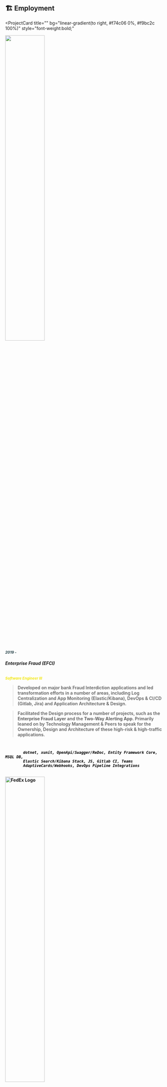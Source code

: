 ## 🏗️ Employment

<ProjectCard
  title=""
  bg="linear-gradient(to right, #f74c06 0%, #f9bc2c 100%)"
  style="font-weight:bold;"
>
  <div>
    <img
      src="https://logos-download.com/wp-content/uploads/2017/01/MT_Bank_logo_logotype.png"
      style="width:50%;height:50%"
    />
    <p>
      <small style="color:#2a454b">
        <b>
          <i>2019 - </i>
        </b>
      </small>
    </p>
    <h6>
      <b>Enterprise Fraud (EFCI)</b>
    </h6>
    <small style="color:#f2e713">
      <b>
        <i>Software Engineer III</i>
      </b>
    </small>
    <blockquote style="font-weight:600;">
      Developed on major bank Fraud Interdiction applications and led
      transformation efforts in a number of areas, including Log Centralization
      and App Monitoring (Elastic/Kibana), DevOps & CI/CD (Gitlab, Jira) and
      Application Architecture & Design.
    </blockquote>
    <blockquote style="font-weight:600;">
      Facilitated the Design process for a number of projects, such as the
      <b> Enterprise Fraud Layer</b> and the <b>Two-Way Alerting App</b>. Primarily
      leaned on by Technology Management & Peers to speak for the Ownership, Design
      and Architecture of these high-risk & high-traffic applications.
    </blockquote>
    <code style="color:black;font-weight:600;">
      <i>
        dotnet, xunit, OpenApi/Swagger/ReDoc, Entity Framework Core, MSQL DB,
        Elastic Search/Kibana Stack, JS, Gitlab CI, Teams
        AdaptiveCards/Webhooks, DevOps Pipeline Integrations
      </i>
    </code>
  </div>
</ProjectCard>
<ProjectCard
  title=""
  bg="linear-gradient(to right, #fcb0f3 0%, #3d05dd 100%)"
  style="font-weight:bold;"
>
  <div>
    <img
      src="https://cdn.usbrandcolors.com/images/logos/fedex-logo.svg"
      alt="FedEx Logo"
      style="width:50%;height:50%"
    ></img>
    <p>
      <small style="color:#2a454b">
        <b>
          <i>2015 - 2019</i>
        </b>
      </small>
    </p>
    <h6>
      <b>Logistics / Trade Networks</b>
    </h6>
    <small style="color:#f2e713">
      <b>
        <i>Programmer Analyst</i>
      </b>
    </small>
    <blockquote style="font-weight:600;">
      Coded as a Junior, and soon after Programmer Analyst, on the TradeRate
      application and other various Customs/Logistics reporting utility apps.
      Received an early exposure to SaFE Agile- Scaled Agile Framework - and
      developed/maintained back-end applications while also gaining introductory
      knowledge into Git/Gitlab, DevSecOps and CI/CD Best Practices.
    </blockquote>
    <code style="color:black;font-weight:600;">
      <i>
        Java, API Development, Oracle SQL DB, Scaled Agile Frameworks, Angular
      </i>
    </code>
  </div>
</ProjectCard>
